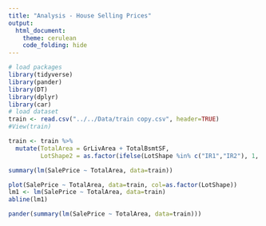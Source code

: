 ```yaml
---
title: "Analysis - House Selling Prices"
output: 
  html_document:
    theme: cerulean
    code_folding: hide
---
```


```r
# load packages
library(tidyverse)
library(pander)
library(DT)
library(dplyr)
library(car)
# load dataset
train <- read.csv("../../Data/train copy.csv", header=TRUE)
#View(train)
```

```r

train <- train %>%
  mutate(TotalArea = GrLivArea + TotalBsmtSF,
         LotShape2 = as.factor(ifelse(LotShape %in% c("IR1","IR2"), 1, 0)))

summary(lm(SalePrice ~ TotalArea, data=train))

```

```r
plot(SalePrice ~ TotalArea, data=train, col=as.factor(LotShape))
lm1 <- lm(SalePrice ~ TotalArea, data=train)
abline(lm1)
```

```r
pander(summary(lm(SalePrice ~ TotalArea, data=train)))
```

